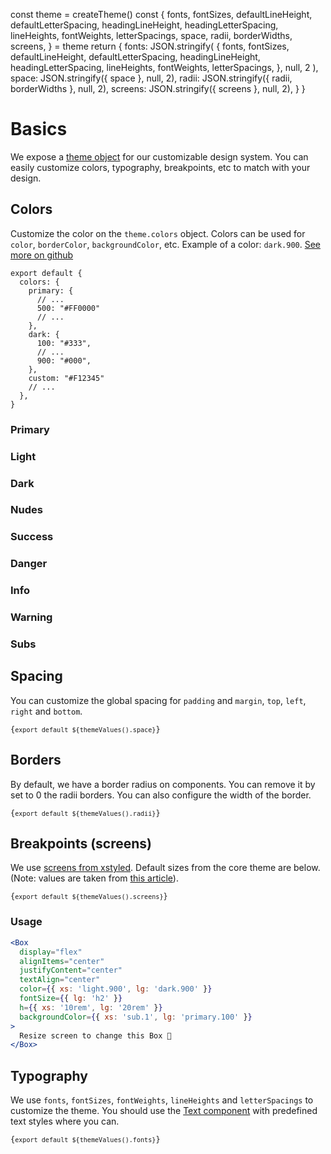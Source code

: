 
  const theme = createTheme()
  const {
    fonts,
    fontSizes,
    defaultLineHeight,
    defaultLetterSpacing,
    headingLineHeight,
    headingLetterSpacing,
    lineHeights,
    fontWeights,
    letterSpacings,
    space,
    radii,
    borderWidths,
    screens,
  } = theme
  return {
    fonts: JSON.stringify(
      {
        fonts,
        fontSizes,
        defaultLineHeight,
        defaultLetterSpacing,
        headingLineHeight,
        headingLetterSpacing,
        lineHeights,
        fontWeights,
        letterSpacings,
      },
      null,
      2
    ),
    space: JSON.stringify({ space }, null, 2),
    radii: JSON.stringify({ radii, borderWidths }, null, 2),
    screens: JSON.stringify({ screens }, null, 2),
  }
}

# Basics

We expose a [theme object](https://github.com/WTTJ/welcome-ui/blob/master/packages/Core/theme/core.js) for our customizable design system. You can easily customize colors, typography, breakpoints, etc to match with your design.

## Colors

Customize the color on the `theme.colors` object. Colors can be used for `color`, `borderColor`, `backgroundColor`, etc. Example of a color: `dark.900`. [See more on github](https://github.com/WTTJ/welcome-ui/blob/master/packages/Core/theme/colors.js)

```
export default {
  colors: {
    primary: {
      // ...
      500: "#FF0000"
      // ...
    },
    dark: {
      100: "#333",
      // ...
      900: "#000",
    },
    custom: "#F12345"
    // ...
  },
}
```

### Primary

<Colors name="primary" />

### Light

<Colors name="light" />

### Dark

<Colors name="dark" />

### Nudes

<Colors name="nude" />

### Success

<Colors name="success" />

### Danger

<Colors name="danger" />

### Info

<Colors name="info" />

### Warning

<Colors name="warning" />

### Subs

<Colors name="sub" />

## Spacing

You can customize the global spacing for `padding` and `margin`, `top`, `left`, `right` and `bottom`.

<Spacing />

<code>{`export default ${themeValues().space}`}</code>

## Borders

By default, we have a border radius on components. You can remove it by set to 0 the radii borders. You can also configure the width of the border.

<code>{`export default ${themeValues().radii}`}</code>

## Breakpoints (screens)

We use [screens from xstyled](https://xstyled.dev/docs/responsive-design/). Default sizes from the core theme are below. (Note: values are taken from [this article](https://medium.com/@uiuxlab/the-most-used-responsive-breakpoints-in-2017-of-mine-9588e9bd3a8a)).

<code>{`export default ${themeValues().screens}`}</code>

### Usage

```jsx column
<Box
  display="flex"
  alignItems="center"
  justifyContent="center"
  textAlign="center"
  color={{ xs: 'light.900', lg: 'dark.900' }}
  fontSize={{ lg: 'h2' }}
  h={{ xs: '10rem', lg: '20rem' }}
  backgroundColor={{ xs: 'sub.1', lg: 'primary.100' }}
>
  Resize screen to change this Box 🌝
</Box>
```

## Typography

We use `fonts`, `fontSizes`, `fontWeights`, `lineHeights` and `letterSpacings` to customize the theme. You should use the [Text component](/components/text) with predefined text styles where you can.

<code>{`export default ${themeValues().fonts}`}</code>

<pagination />
